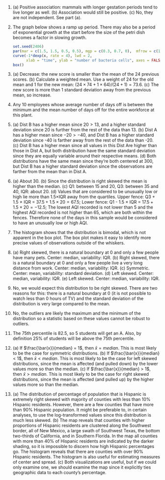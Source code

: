 1. \(a) Positive association: mammals with longer gestation periods tend to live longer as well. (b) Association would still be positive. (c) No, they are not independent. See part (a).
\addtocounter{enumi}{1}

1. The graph below shows a ramp up period. There may also be a period of exponential growth at the start before the size of the petri dish becomes a factor in slowing growth.

    ```r
    set.seed(2406)
    par(mar = c(1.5, 1.5, 0.5, 0.5), mgp = c(0.3, 0.7, 0),  mfrow = c(1,1), cex.lab = 1.5)
    curve(-1*dexp(x, rate = 4), lwd = 2,
          xlab = "time", ylab = "number of bacteria cells", axes = FALSE)
    box()
    ```
\addtocounter{enumi}{1}

1. \(a) Decrease: the new score is smaller than the mean of the 24 previous scores. (b) Calculate a weighted mean. Use a weight of 24 for the old mean and 1 for the new mean: $(24\times 74 + 1\times64)/(24+1) = 73.6$. (c) The new score is more than 1 standard deviation away from the previous mean, so increase.
\addtocounter{enumi}{1}

1. Any 10 employees whose average number of days off is between the minimum and the mean number of days off for the entire workforce at this plant.
\addtocounter{enumi}{1}

1. \(a) Dist B has a higher mean since $20 > 13$, and a higher standard deviation  since 20 is further from the rest of the data than 13. (b) Dist A has a higher mean since $-20 > -40$, and Dist B has a higher standard deviation since -40 is farther away from the rest of the data than -20. (c) Dist B has a higher mean since all values in this Dist Are higher than those in Dist A, but both distribution have the same standard deviation  since they are equally variable around their respective means. (d) Both distributions have the same mean since they're both centered at 300, but  Dist B has a higher standard deviation since the observations are farther from the mean than in Dist A.
\addtocounter{enumi}{1}

1. \(a) About 30. (b) Since the distribution is right skewed the mean is higher than the median. (c) Q1: between 15 and 20, Q3: between 35 and 40, IQR: about 20. (d) Values that are considered to be unusually low or high lie more than 1.5$\times$IQR away from the quartiles. Upper fence: Q3 + 1.5 $\times$ IQR = $37.5 + 1.5 \times 20 = 67.5$; Lower fence: Q1 - 1.5 $\times$ IQR = $17.5 + 1.5 \times 20 =  -12.5$; The lowest AQI recorded is not lower than 5 and the highest AQI recorded is not higher than 65, which are both within the fences. Therefore none of the days in this sample would be considered to have an unusually low or high AQI.
\addtocounter{enumi}{1}

1. The histogram shows that the distribution is bimodal, which is not apparent in the box plot. The box plot makes it easy to identify more precise values of observations outside of the whiskers.
\addtocounter{enumi}{1}

1. \(a) Right skewed, there is a natural boundary at 0 and only a few people have many pets. Center: median, variability: IQR. (b) Right skewed, there is a natural boundary at 0 and only a few people live a very long distance from work. Center: median, variability: IQR. (c) Symmetric. Center: mean, variability: standard deviation. (d) Left skewed. Center: median, variability: IQR. (e) Left skewed. Center: median, variability: IQR.
\addtocounter{enumi}{1}

1. No, we would expect this distribution to be right skewed. There are two reasons for this: there is a natural boundary at 0 (it is not possible to watch less than 0 hours of TV) and the standard deviation of the distribution is very large compared to the mean.
\addtocounter{enumi}{1}

1. No, the outliers are likely the maximum and the minimum of the distribution so a statistic based on these values cannot be robust to outliers.
\addtocounter{enumi}{1}

1. The 75th percentile is 82.5, so 5 students will get an A. Also, by definition 25% of students will be above the 75th percentile.
\addtocounter{enumi}{1}

1. \(a) If $\frac{\bar{x}}{median} = 1$, then $\bar{x} = median$. This is most likely to be the case for symmetric distributions. (b) If $\frac{\bar{x}}{median} < 1$, then $\bar{x} < median$. This is most likely to be the case for left skewed distributions, since the mean is affected (and pulled down) by the lower values more so than the median. (c) If $\frac{\bar{x}}{median} > 1$, then $\bar{x} > median$. This is most likely to be the case for right skewed distributions, since the mean is affected (and pulled up) by the higher values more so than the median.
\addtocounter{enumi}{1}

1. \(a) The distribution of percentage of population that is Hispanic is extremely right skewed with majority of counties with less than 10% Hispanic residents. However, there are a few counties that have more than 90% Hispanic population. It might be preferable to, in certain analyses, to use the log-transformed values since this distribution is much less skewed. (b) The map reveals that counties with higher proportions of Hispanic residents are clustered along the Southwest border, all of New Mexico, a large swath of Southwest Texas, the bottom two-thirds of California, and in Southern Florida. In the map all counties with more than 40% of Hispanic residents are indicated by the darker shading, so it is impossible to discern how high Hispanic percentages go. The histogram reveals that there are counties with over 90% Hispanic residents. The histogram is also useful for estimating measures of center and spread. (c) Both visualizations are useful, but if we could only examine one, we should examine the map since it explicitly ties geographic data to each county's percentage.
\addtocounter{enumi}{1}
